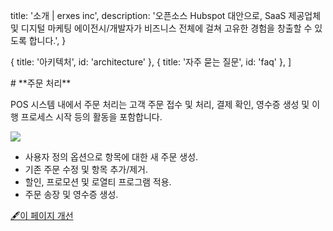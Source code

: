 
  title: '소개 | erxes inc',
  description:
    '오픈소스 Hubspot 대안으로, SaaS 제공업체 및 디지털 마케팅 에이전시/개발자가 비즈니스 전체에 걸쳐 고유한 경험을 창출할 수 있도록 합니다.',
}

  { title: '아키텍처', id: 'architecture' },
  { title: '자주 묻는 질문', id: 'faq' },
]

<HeroPattern />
# **주문 처리**

POS 시스템 내에서 주문 처리는 고객 주문 접수 및 처리, 결제 확인, 영수증 생성 및 이행 프로세스 시작 등의 활동을 포함합니다.

![](https://cdn.discordapp.com/attachments/1102110635996745788/1181930802729193472/Screenshot_2566-12-06_at_8.10.56_PM.png?ex=6582d9d6&is=657064d6&hm=fc4c364c4a67f787ee478dc1293fd90be2712b4db946cdfcbd0a575b974429e7&)

- 사용자 정의 옵션으로 항목에 대한 새 주문 생성.
- 기존 주문 수정 및 항목 추가/제거.
- 할인, 프로모션 및 로열티 프로그램 적용.
- 주문 송장 및 영수증 생성.


[🖋️이 페이지 개선](https://github.com/erxes/erxes-docs/edit/main/src/app/requirement/customer/sales/pos/processing/page.mdx)
